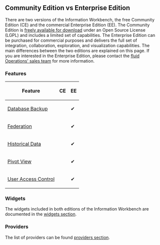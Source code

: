 == Community Edition vs Enterprise Edition ==

There are two versions of the Information Workbench, the free Community Edition (CE) and the commercial Enterprise Edition (EE).
The Community Edition is [http://www.fluidops.com/information-workbench/iwb-download/ freely available for download] under an Open Source License (LGPL) and includes a limited set of capabilities.
The Enterprise Edition can be purchased for commercial purposes and delivers the full set of integration, collaboration, exploration, and visualization capabilities.
The main differences between the two editions are explained on this page.
If you are interested in the Enterprise Edition, please contact the [http://www.fluidops.com/sales-contact/ fluid Operations' sales team] for more information.

=== Features === 
{| class="wikitable"
|-
! Feature !! CE !! EE
|-
| [[Help:BackupDatabase | Database Backup]] ||&#32;|| &#10004;
|-
| [[Help:FedX | Federation]] ||&#32; || &#10004;
|-
| [[Help:HistoricalData | Historical Data]] ||&#32; || &#10004;
|-
| [[Help:PivotWidget| Pivot View]] ||&#32; || &#10004;
|-
| [[Help:UserManagement#User_Access_Control | User Access Control]] ||&#32; || &#10004;
|}

=== Widgets ===

The widgets included in both editions of the Information Workbench are documented in the [[Help:Widgets| widgets section]].

=== Providers ===

The list of providers can be found [[Help:Providers| providers section]].
